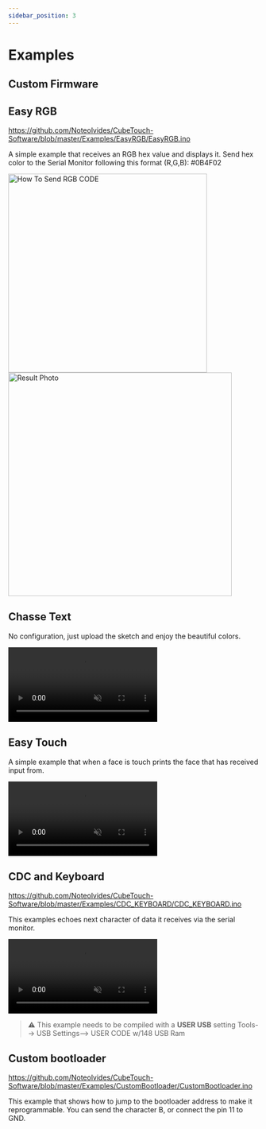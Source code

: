 ```yaml
---
sidebar_position: 3
---
```


# Examples

## Custom Firmware

## Easy RGB
https://github.com/Noteolvides/CubeTouch-Software/blob/master/Examples/EasyRGB/EasyRGB.ino

A simple example that receives an RGB hex value and displays it.
Send hex color to the Serial Monitor following this format (R,G,B): #0B4F02

<div className="container">
  <div className="row" style={{alignItems: "center"}}>
    <img
      height="400"
      style={{objectFit: 'contain'}}
      className="col col--6"
      src={require('./assets/EasyRGB.png').default}
      alt="How To Send RGB CODE"
    />
    <img
      height="450"
      style={{objectFit: 'contain'}}
      className="col col--6"
      src={require('./assets/EasyRGBPhoto.jpg').default}
      alt="Result Photo"
    />
  </div>
</div>


## Chasse Text
No configuration, just upload the sketch and enjoy the beautiful colors.
<div style={{display: "flex", justifyContent: "center"}}>
  <video autoPlay muted loop src={require('./assets/ChaseTest.mp4').default}/>
</div>

## Easy Touch

A simple example that when a face is touch prints the face that has received input from.
<div style={{display: "flex", justifyContent: "center"}}>
  <video style={{width: "100%"}} autoPlay muted loop src={require('./assets/EasyTouch.mp4').default}/>
</div>

## CDC and Keyboard

https://github.com/Noteolvides/CubeTouch-Software/blob/master/Examples/CDC_KEYBOARD/CDC_KEYBOARD.ino

This examples echoes next character of data it receives via the serial monitor.
<div className="margin-bottom--lg" style={{display: "flex", justifyContent: "center"}}>
  <video style={{width: "100%"}} autoPlay muted loop src={require('./assets/CDC_KEYBOARD.mp4').default}/>
</div>


> :warning: This example needs to be compiled with a **USER USB** setting
> Tools--> USB Settings--> USER CODE w/148 USB Ram

## Custom bootloader
https://github.com/Noteolvides/CubeTouch-Software/blob/master/Examples/CustomBootloader/CustomBootloader.ino

This example that shows how to jump to the bootloader address to make it reprogrammable.
You can send the character B, or connect the pin 11 to GND.
